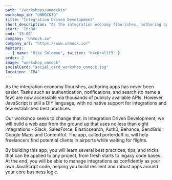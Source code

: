 ```yaml
---
path: "/workshops/unmockio"
workshop_id: "UNMOCKIO"
title: "Integration Driven Development"
short_description: "As the integration economy flourishes, authoring apps has never been easier. Tasks such as authentication, notifications, and search (to name a few) are now accessible via thousands of publicly available APIs. However, JavaScript is still a DIY language, with no native support for integrations and few established best practices. At the end of this workshop, you will be able to manage integrations as confidently as your own JavaScript code, helping you build resilient and robust apps around your core business logic."
start: '10:00'
end: '15:00'
company: "Unmock.io"
company_url: "https://www.unmock.io/"
mentors:
 - { name: "Mike Solomon", twitter: "h4x0r4l1f3" }
order: 2
image: "workshop_unmock"
socialCard: "social_card_workshop_unmock.jpg"
location: "TBA"
---
```


As the integration economy flourishes, authoring apps has never been easier. Tasks such as authentication,
notifications, and search (to name a few) are now accessible via thousands of publicly available APIs. However,
JavaScript is still a DIY language, with no native support for integrations and few established best practices.

Our workshop seeks to change that. In Integration Driven Development, we will build a web app from the ground
up that uses no less than eight integrations - Slack, SalesForce, Elasticsearch, Auth0, Behance, SendGrid,
Google Maps and Contentful. The app, called porterduff.io, will help freelancers find potential clients in
airports while waiting for flights.

By building this app, you will learn several best practices, tips, and tricks that can be applied to any project,
from fresh starts to legacy code bases. At the end, you will be able to manage integrations as confidently as
your own JavaScript code, helping you build resilient and robust apps around your core business logic.



